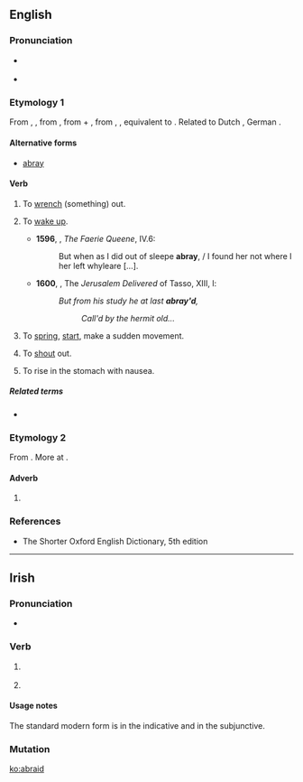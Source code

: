 ==English==

===Pronunciation===
* {{a|US}} {{IPA|/əˈbɹeɪd/|lang=en}}
* {{homophones|lang=en|abrade}}

===Etymology 1===
From {{etyl|enm|en}} {{term|abraiden|lang=enm}}, {{term|abreiden||to start up, awake, move, reproach|lang=enm}}, from {{etyl|ang|en}} {{m|ang|ābreġdan||to move quickly, vibrate, draw, draw from, remove, unsheath, wrench, pull out, withdraw, take away, draw back, free from, draw up, raise, lift up, start up}}, from {{etyl|gem-pro|en}} {{m|gem-pro|*uz-||out}} + {{m|gem-pro|*bregdaną||to move, swing}}, from {{etyl|ine-pro|en}} {{m|ine-pro|*bhrēḱ-}}, {{m|ine-pro|*bhrēǵ-||to shine}}, equivalent to {{prefix|a|braid|lang=en}}. Related to Dutch {{term|breien||to knit|lang=nl}}, German {{term|bretten||to knit|lang=de}}.

====Alternative forms====
* [[abray]]

====Verb====
{{en-verb|abraids|abraiding|'''[[abraided]]''' or '''[[abraid]]'''}}

# {{context|transitive|obsolete|lang=en}} To [[wrench]] (something) out. {{defdate|10th-13th c.}}
# {{context|intransitive|obsolete|lang=en}} To [[wake up]]. {{defdate|11th-18th c.}}
#* '''1596''', {{w|Edmund Spenser}}, ''The Faerie Queene'', IV.6:
#*: But when as I did out of sleepe '''abray''', / I found her not where I her left whyleare […].
#* '''1600''', {{w|Edward Fairfax}}, The ''Jerusalem Delivered'' of Tasso, XIII, l:
#*: ''But from his study he at last '''abray'd''',''
#*:: ''Call'd by the hermit old...''
# {{context|intransitive|archaic|lang=en}} To [[spring]], [[start]], make a sudden movement. {{defdate|from 11th c.}}
# {{context|intransitive|transitive|obsolete|lang=en}} To [[shout]] out. {{defdate|15th-16th c.}}
# {{context|transitive|obsolete|lang=en}} To rise in the stomach with nausea. {{defdate|16th-19th c.}}

=====Related terms=====
* {{l/en|abray}}

===Etymology 2===
From {{etyl|enm|en}} {{term|abrede|lang=enm}}. More at {{l/en|abread}}.

====Adverb====
{{en-adv}}

# {{alternative form of|abread}}

===References===
* The Shorter Oxford English Dictionary, 5th edition

----

==Irish==

===Pronunciation===
* {{IPA|[ˈabˠɾˠədʲ]|lang=ga}}

===Verb===
{{head|ga|verb form}}

# {{context|archaic|Munster|lang=ga}} {{conjugation of|abair||3|p|pres|ind|dependent|lang=ga}}
# {{context|archaic|Munster|lang=ga}} {{conjugation of|abair||3|p|pres|sub|lang=ga}}

====Usage notes====
The standard modern form is {{term|[[deir]] [[siad]]|lang=ga}} in the indicative and {{term|go n[[deire]] [[siad]]|lang=ga}} in the subjunctive.

===Mutation===
{{ga mut vowel}}

[[ko:abraid]]